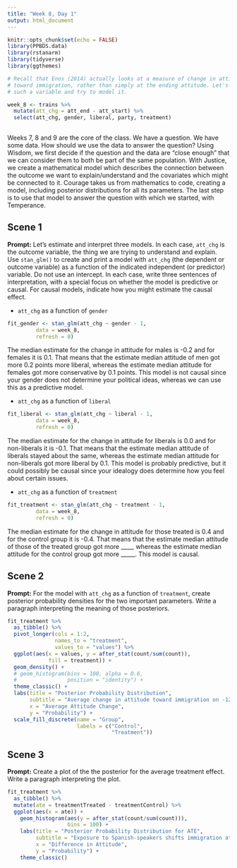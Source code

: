 ```yaml
---
title: "Week 8, Day 1"
output: html_document
---
```


```r
knitr::opts_chunk$set(echo = FALSE)
library(PPBDS.data)
library(rstanarm)
library(tidyverse)
library(ggthemes)

# Recall that Enos (2014) actually looks at a measure of change in attitude
# toward immigration, rather than simply at the ending attitude. Let's create
# such a variable and try to model it.

week_8 <- trains %>% 
  mutate(att_chg = att_end - att_start) %>% 
  select(att_chg, gender, liberal, party, treatment)
  
```

Weeks 7, 8 and 9 are the core of the class. We have a question. We have some data. How should we use the data to answer the question? Using Wisdom, we first decide if the question and the data are "close enough" that we can consider them to both be part of the same population. With Justice, we create a mathematical model which describes the connection between the outcome we want to explain/understand and the covariates which might be connected to it. Courage takes us from mathematics to code, creating a model, including posterior distributions for all its parameters. The last step is to use that model to answer the question with which we started, with Temperance.




## Scene 1

**Prompt:** Let's estimate and interpret three models. In each case, `att_chg` is the outcome variable, the thing we are trying to understand and explain. Use `stan_glm()` to create and print a model with `att_chg` (the dependent or outcome variable) as a function of the indicated independent (or predictor) variable. Do not use an intercept. In each case, write three sentences of interpretation, with a special focus on whether the model is predictive or causal. For causal models, indicate how you might estimate the causal effect.


* `att_chg` as a function of `gender`

```r

fit_gender <- stan_glm(att_chg ~ gender - 1,
         data = week_8,
         refresh = 0)

```
The median estimate for the change in attitude for males is -0.2 and for females it is 0.1. That means that the estimate median attitude of men got more 0.2 points more liberal, whereas the estimate median attitude for females got more conservative by 0.1 points. This model is not causal since your gender does not determine your political ideas, whereas we can use this as a predictive model.

* `att_chg` as a function of `liberal`

```r
fit_liberal <- stan_glm(att_chg ~ liberal - 1,
         data = week_8,
         refresh = 0)
```
The median estimate for the change in attitude for liberals is 0.0 and for non-liberals it is -0.1. That means that the estimate median attitude of liberals stayed about the same, whereas the estimate median attitude for non-liberals got more liberal by 0.1. This model is probably predictive, but it could possibly be causal since your idealogy does determine how you feel about certain issues. 

* `att_chg` as a function of `treatment`

```r
fit_treatment <- stan_glm(att_chg ~ treatment - 1,
         data = week_8,
         refresh = 0)
```
The median estimate for the change in attitude for those treated is 0.4 and for the control group it is -0.4. That means that the estimate median attitude of those of the treated group got more ____, whereas the estimate median attitude for the control group got more _____. This model is causal. 


## Scene 2

**Prompt:** For the model with `att_chg` as a function of `treatment`, create posterior probability densities for the two important parameters. Write a paragraph interpreting the meaning of those posteriors. 

```r
fit_treatment %>% 
  as_tibble() %>% 
  pivot_longer(cols = 1:2,
               names_to = "treatment",
               values_to = "values") %>% 
  ggplot(aes(x = values, y = after_stat(count/sum(count)),
             fill = treatment)) +
  geom_density() +
  # geom_histogram(bins = 100, alpha = 0.6,
  #                position = "identity") +
  theme_classic() +
  labs(title = "Posterior Probability Distribution",
       subtitle = "Average change in attitude toward immigration on -12 to 12 scale",
       x = "Average Attitude Change",
       y = "Probability") +
  scale_fill_discrete(name = "Group",
                      labels = c("Control",
                                 "Treatment"))
```



## Scene 3

**Prompt:** Create a plot of the the posterior for the average treatment effect. Write a paragraph interpreting the plot.

```r
fit_treatment %>% 
  as_tibble() %>% 
  mutate(ate = treatmentTreated - treatmentControl) %>% 
  ggplot(aes(x = ate)) +
    geom_histogram(aes(y = after_stat(count/sum(count))),
                   bins = 100) +
    labs(title = "Posterior Probability Distribution for ATE",
         subtitle = "Exposure to Spanish-speakers shifts immigration attitudes rightward",
         x = "Difference in Attitude",
         y = "Probability") +
    theme_classic()
```



